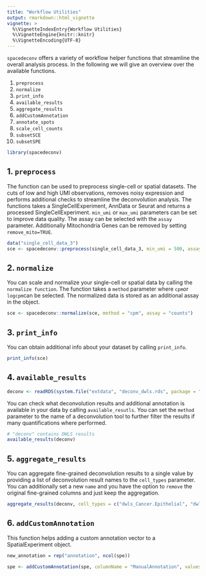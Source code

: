 ```yaml
---
title: "Workflow Utilities"
output: rmarkdown::html_vignette
vignette: >
  %\VignetteIndexEntry{Workflow Utilities}
  %\VignetteEngine{knitr::knitr}
  %\VignetteEncoding{UTF-8}
---
```


`spacedeconv` offers a variety of workflow helper functions that streamline the overall analysis process. In the following we will give an overview over the available functions. 

1. `preprocess`
2. `normalize`
3. `print_info`
4. `available_results`
5. `aggregate_results`
6. `addCustomAnnotation`
7. `annotate_spots`
8. `scale_cell_counts`
9. `subsetSCE`
10. `subsetSPE`


```r
library(spacedeconv)
```

## 1. `preprocess`

The function can be used to preprocess single-cell or spatial datasets. The cuts of low and high UMI observations, removes noisy expression and performs additional checks to streamline the deconvolution analysis. The functions takes a SingleCellExperiment, AnnData or Seurat and returns a processed SingleCellExperiment. `min_umi` or `max_umi` parameters can be set to improve data quality. The assay can be selected with the `assay` parameter. Additionally Mitochondria Genes can be removed by setting `remove_mito=TRUE`.

```r
data("single_cell_data_3")
sce <- spacedeconv::preprocess(single_cell_data_3, min_umi = 500, assay = "counts", remove_mito = TRUE)
```

## 2. `normalize`

You can scale and normalize your single-cell or spatial data by calling the `normalize function`. The function takes a `method` parameter where `cpm`or `logcpm`can be selected. The normalized data is stored as an additional assay in the object. 

```r
sce <- spacedeconv::normalize(sce, method = "cpm", assay = "counts")
```

## 3. `print_info`

You can obtain additional info about your dataset by calling `print_info`. 

```r
print_info(sce)
```
## 4. `available_results`
```r
deconv <- readRDS(system.file("extdata", "deconv_dwls.rds", package = "spacedeconv"))
```

You can check what deconvolution results and additional annotation is available in your data by calling `available_resutls`. You can set the `method` parameter to the name of a deconvolution tool to further filter the results if many quantifications where performed. 

```r
# "deconv" contains DWLS results
available_results(deconv)
```


## 5. `aggregate_results`

You can aggregate fine-grained deconvolution results to a single value by providing a list of deconvolution result names to the `cell_types` parameter. You can additionally set a new `name` and you have the option to `remove` the original fine-grained columns and just keep the aggregation. 

```r
aggregate_results(deconv, cell_types = c("dwls_Cancer.Epithelial", "dwls_Normal.Epithelial"), name = "dwls_Epithelial", remove=TRUE)
```

## 6. `addCustomAnnotation`

This function helps adding a custom annotation vector to a SpatialExperiment object. 

```r
new_annotation = rep("annotation", ncol(spe))

spe <- addCustomAnnotation(spe, columnName = "ManualAnnotation", values = new_annotation)
```

